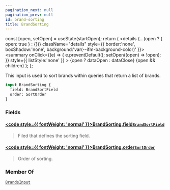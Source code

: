 ```yaml
---
pagination_next: null
pagination_prev: null
id: brand-sorting
title: BrandSorting
---
```









  const [open, setOpen] = useState(startOpen);
  return (
    <details {...(open ? { open: true } : {})} className="details" style={{ border:'none', boxShadow:'none', background:'var(--ifm-background-color)' }}>
      <summary
        onClick={(e) => {
          e.preventDefault();
          setOpen((open) => !open);
        }}
        style={{ listStyle:'none' }}
      >
      {open ? dataOpen : dataClose}
      </summary>
      {open && children}
    </details>
  );
};








This input is used to sort brands within queries that return a list of brands.


```graphql
input BrandSorting {
  field: BrandSortField
  order: SortOrder
}
```




### Fields

#### [<code style={{ fontWeight: 'normal' }}>BrandSorting.<b>field</b></code>](#)<Bullet />[`BrandSortField`](/types/enums/brand-sort-field) <Badge class="badge badge--secondary" text="enum"/> 
> 
> 
> Filed that defines the sorting field.
> 

#### [<code style={{ fontWeight: 'normal' }}>BrandSorting.<b>order</b></code>](#)<Bullet />[`SortOrder`](/types/enums/sort-order) <Badge class="badge badge--secondary" text="enum"/> 
> 
> 
> Order of sorting.
> 





### Member Of

[`BrandsInput`](/types/inputs/brands-input)  <Badge class="badge badge--secondary" text="input"/>

